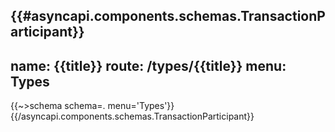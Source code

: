 {{#asyncapi.components.schemas.TransactionParticipant}}
---
name: {{title}}
route: /types/{{title}}
menu: Types
---
{{~>schema schema=. menu='Types'}}
{{/asyncapi.components.schemas.TransactionParticipant}}

